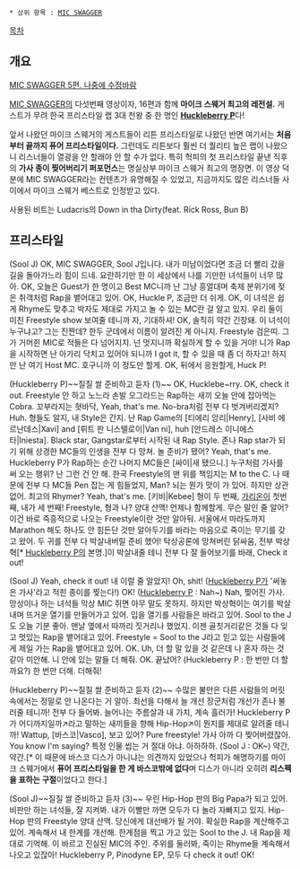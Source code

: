  * 상위 항목 : [[MIC SWAGGER]]

[[목차]]

== 개요 ==

[http://www.youtube.com/watch?v=jX5N_JzX3Go MIC SWAGGER 5편. 나중에 수정바람]

[[MIC SWAGGER]]의 다섯번째 영상이자, 16편과 함께 '''마이크 스웨거 최고의 레전설.''' 게스트가 무려 한국 프리스타일 랩 3대 천왕 중 한 명인 '''[[Huckleberry P]]'''다!

앞서 나왔던 마이크 스웨거의 게스트들이 리튼 프리스타일로 나왔던 반면 여기서는 '''처음부터 끝까지 퓨어 프리스타일이다.''' 그런데도 리튼보다 훨씬 더 퀄리티 높은 랩이 나왔으니 리스너들이 열광을 안 할래야 안 할 수가 없다. 특히 헉피의 첫 프리스타일 끝낸 직후의 '''가사 종이 찢어버리기 퍼포먼스'''는 명실상부 마이크 스웨거 최고의 명장면. 이 영상 덕분에 MIC SWAGGER라는 컨텐츠가 유명해질 수 있었고, 지금까지도 많은 리스너들 사이에서 마이크 스웨거 베스트로 인정받고 있다.

사용된 비트는 Ludacris의 Down in tha Dirty(feat. Rick Ross, Bun B)

== 프리스타일 ==
(Sool J)
OK, MIC SWAGGER, Sool J입니다. 내가 미남이었다면 조금 더 빨리 갔을 길을 돌아가느라 힘이 드네.
요란하기만 한 이 세상에서 나를 기만한 녀석들이 너무 많아. OK, 오늘은 Guest가 한 명이고 Best MC니까
난 그냥 흥얼대며 축제 분위기에 젖은 취객처럼 Rap을 뱉어대고 있어. OK, Huckle P, 조금만 더 쉬게.
OK, 이 녀석은 쉽게 Rhyme도 맞추고 박자도 제대로 가지고 놀 수 있는 MC란 걸 알고 있지.
우리 둘이 미친 Freestyle show 보여줄 테니까 자, 기대하셔! OK, 솔직히 약간 긴장돼.
이 녀석이 누구냐고? 그는 진짠데? 한두 군데에서 이름이 알려진 게 아니지. Freestyle 검은띠.
그가 거머쥔 MIC로 적들은 다 넘어지지. 넌 멋지니까 확실하게 할 수 있을 거야!
니가 Rap을 시작하면 난 아가리 닥치고 있어야 되니까 I got it, 할 수 있을 때 좀 더 하자고!
하지만 난 여기 Host MC. 호구니까 이 정도만 할게. OK, 뒤에서 응원할게, Huck P!

(Huckleberry P)~~질질 쌀 준비하고 듣자 (1)~~
OK, Hucklebe~rry. OK, check it out.
Freestyle 안 하고 노느라 손발 오그라드는 Rap하는 새끼 오늘 안에 잡아먹는 Cobra.
꼬부라지는 혓바닥, Yeah, that's me. No-bra처럼 전부 다 벗겨버리겠지? Huh.
형들도 알지, 내 Style은 간지. 난 Rap Game의 [티에리 앙리|Henry], [사비 에르난데스|Xavi] and [뤼트 판 니스텔로이|Van ni], huh [안드레스 이니에스타|Iniesta].
Black star, Gangstar로부터 시작된 내 Rap Style. 존나 Rap star가 되기 위해 상경한 MC들의 인생을 전부 다 망쳐.
놀 준비가 됐어? Yeah, that's me. Huckleberry P가 Rap하는 순간 나머지 MC들은 [싸이|새 됐으니.]
누구처럼 가사를 써 오는 행위? 난 그런 건 안 해. 한국 Freestyle의 맨 위를 책임지는 M to the C.
나 때문에 전부 다 MC들 Pen 잡는 게 힘들었지, Man? 뇌는 뭔가 맛이 가 있어.
하지만 상관없어. 최고의 Rhymer? Yeah, that's me. [키비|Kebee] 형이 두 번째, [[가리온]]이 첫번째, 내가 세 번째!
Freestyle, 형과 나? 양대 산맥! 언제나 함께할게. 무슨 말인 줄 알어? 이건 바로 즉흥적으로 나오는 Freestyle이란 것만 알아둬.
서울에서 마라도까지 Marathon 해도 하나도 안 힘든단 것만 알아두기를 바라는 마음으로 죽이는 무기를 갖고 왔어.
두 귀를 전부 다 박살내버릴 준비 했어! 탁상공론에 망쳐버린 닭싸움, 전부 박상혁[* [[Huckleberry P]]의 본명.]이 박살내줄 테니 전부 다 잘 들어보기를 바래, Check it out!

(Sool J)
Yeah, check it out! 내 이럴 줄 알았지! Oh, shit! ([[Huckleberry P]]가 '써놓은 가사'라고 적힌 종이를 찢는다!)
OK! ([[Huckleberry P]] : Nah~) Nah, 찢어진 가사. 망상이나 하는 녀석들 막상 MIC 쥐면 아무 말도 못하지.
하지만 박상혁이는 여기를 박살내며 뜨거운 열기를 만들어가고 있어. 입을 열기를 사람들은 바라고 있어.
Sool to the J도 오늘 기분 좋아. 맨날 옆에서 따까리 짓거리나 했었지.
이젠 골칫거리같은 것들 다 잊고 멋있는 Rap을 뱉어대고 있어. Freestyle = Sool to the J라고 믿고 있는 사람들에게 제일 가는 Rap을 뱉어대고 있어.
OK. Uh, 더 할 말 있을 것 같은데 나 혼자 하는 것 같아 미안해. 니 안에 있는 말들 더 해줘. OK.
끝났어? (Huckleberry P : 한 번만 더 할까요?) 한 번만 더해. 더해줘!

(Huckleberry P)~~질질 쌀 준비하고 듣자 (2)~~
수많은 불만은 다른 사람들의 머릿속에서는 정말로 안 나온다는 거 알아. 최선을 다해서 늘 개선 장군처럼 개선가 존나 불러줄 테니까!
전부 다 들어봐. 늘어나는 주름살과 내 가치, 계속 흘러가!
Huckleberry P가 어디까지일까↗라고 말하는 새끼들을 향해 Hip-Hop↗이 뭔지를 제대로 알려줄 테니까!
Wattup, [바스코|Vasco], 보고 있어? Pure freestyle! 가사 아까 다 찢어버렸잖아. You know I'm saying?
특정 인물 씹는 거 절대 아냐. 아하하하. (Sool J : OK~) 약간, 약간.[* 이 때문에 바스코 디스가 아니냐는 의견까지 있었으나 헉피가 해명하기를 마이크 스웨거에서 '''퓨어 프리스타일을 한 게 바스코밖에 없다'''며 디스가 아니라 오히려 '''리스펙을 표하는 구절'''이었다고 한다.]

(Sool J)~~질질 쌀 준비하고 듣자 (3)~~
우린 Hip-Hop 판의 Big Papa가 되고 있어. 비판만 하는 녀석들, 잘 지켜봐. 내가 이빨만 까면 모두가 다 놀라 자빠지고 있지.
Hip-Hop 판의 Freestyle 양대 산맥. 당신에게 대선배가 될 거야. 확실한 Rap을 계산해주고 있어. 계속해서 내 한계를 개선해.
한계점을 찍고 가고 있는 Sool to the J. 내 Rap을 제대로 기억해. 이 바르고 진실된 MIC의 주인.
주위를 둘러봐, 죽이는 Rhyme들 계속해서 나오고 있잖아! Huckleberry P, Pinodyne EP, 모두 다 check it out! OK!
